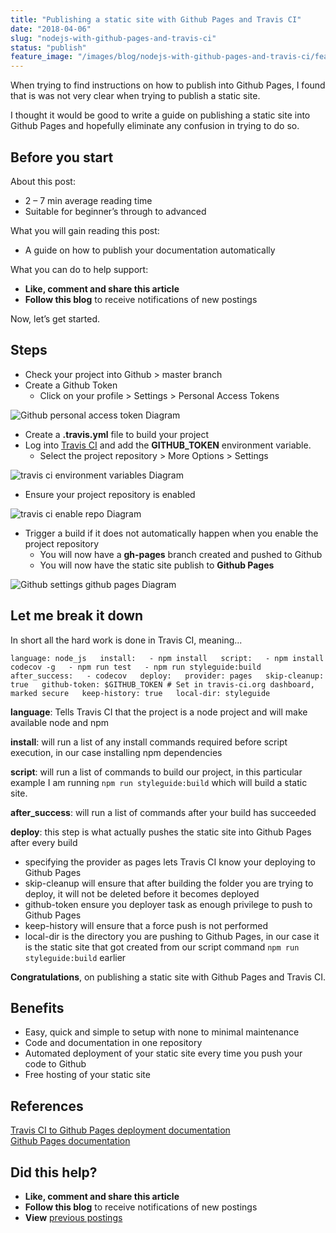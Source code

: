 ```yaml
---
title: "Publishing a static site with Github Pages and Travis CI"
date: "2018-04-06"
slug: "nodejs-with-github-pages-and-travis-ci"
status: "publish"
feature_image: "/images/blog/nodejs-with-github-pages-and-travis-ci/feature-image.png"
---
```


When trying to find instructions on how to publish into Github Pages, I found that is was not very clear when trying to publish a static site. 

I thought it would be good to write a guide on publishing a static site into Github Pages and hopefully eliminate any confusion in trying to do so.

## Before you start

About this post:

*   2 – 7 min average reading time
*   Suitable for beginner’s through to advanced

What you will gain reading this post:

*   A guide on how to publish your documentation automatically

What you can do to help support:

*   **Like, comment and share this article**
*   **Follow this blog** to receive notifications of new postings

Now, let’s get started.

## **Steps**

*   Check your project into Github > master branch
*   Create a Github Token
    *   Click on your profile > Settings > Personal Access Tokens

![Github personal access token Diagram](https://robertleggett.blog/wp-content/uploads/2018/04/github-personal-access-token.png)

*   Create a **.travis.yml** file to build your project
*   Log into [Travis CI](https://travis-ci.org/) and add the **GITHUB\_TOKEN** environment variable.
    *   Select the project repository > More Options > Settings

![travis ci environment variables Diagram](https://robertleggett.blog/wp-content/uploads/2018/04/travis-ci-environment-variables.png)

*   Ensure your project repository is enabled

![travis ci enable repo Diagram](https://robertleggett.blog/wp-content/uploads/2018/04/travis-ci-enable-repo.png)

*   Trigger a build if it does not automatically happen when you enable the project repository
    *   You will now have a **gh-pages** branch created and pushed to Github
    *   You will now have the static site publish to **Github Pages**

![Github settings github pages Diagram](https://robertleggett.blog/wp-content/uploads/2018/04/github-settings-gh-pages.png)

## **Let me break it down**

In short all the hard work is done in Travis CI, meaning...

`language: node_js   install:   - npm install   script:   - npm install codecov -g   - npm run test   - npm run styleguide:build   after_success:   - codecov   deploy:   provider: pages   skip-cleanup: true   github-token: $GITHUB_TOKEN # Set in travis-ci.org dashboard, marked secure   keep-history: true   local-dir: styleguide`

**language**: Tells Travis CI that the project is a node project and will make available node and npm

**install**: will run a list of any install commands required before script execution, in our case installing npm dependencies

**script**: will run a list of commands to build our project, in this particular example I am running `npm run styleguide:build` which will build a static site.

**after\_success**: will run a list of commands after your build has succeeded

**deploy**: this step is what actually pushes the static site into Github Pages after every build

*   specifying the provider as pages lets Travis CI know your deploying to Github Pages
*   skip-cleanup will ensure that after building the folder you are trying to deploy, it will not be deleted before it becomes deployed
*   github-token ensure you deployer task as enough privilege to push to Github Pages
*   keep-history will ensure that a force push is not performed
*   local-dir is the directory you are pushing to Github Pages, in our case it is the static site that got created from our script command `npm run styleguide:build` earlier

**Congratulations**, on publishing a static site with Github Pages and Travis CI.

## **Benefits**

*   Easy, quick and simple to setup with none to minimal maintenance
*   Code and documentation in one repository
*   Automated deployment of your static site every time you push your code to Github
*   Free hosting of your static site

## **References**

[Travis CI to Github Pages deployment documentation](https://docs.travis-ci.com/user/deployment/pages/)  
[Github Pages documentation](https://help.github.com/articles/configuring-a-publishing-source-for-github-pages/)

## Did this help?

*   **Like, comment and share this article**
*   **Follow this blog** to receive notifications of new postings
*   **View** [previous postings](https://robertleggett.blog/)
